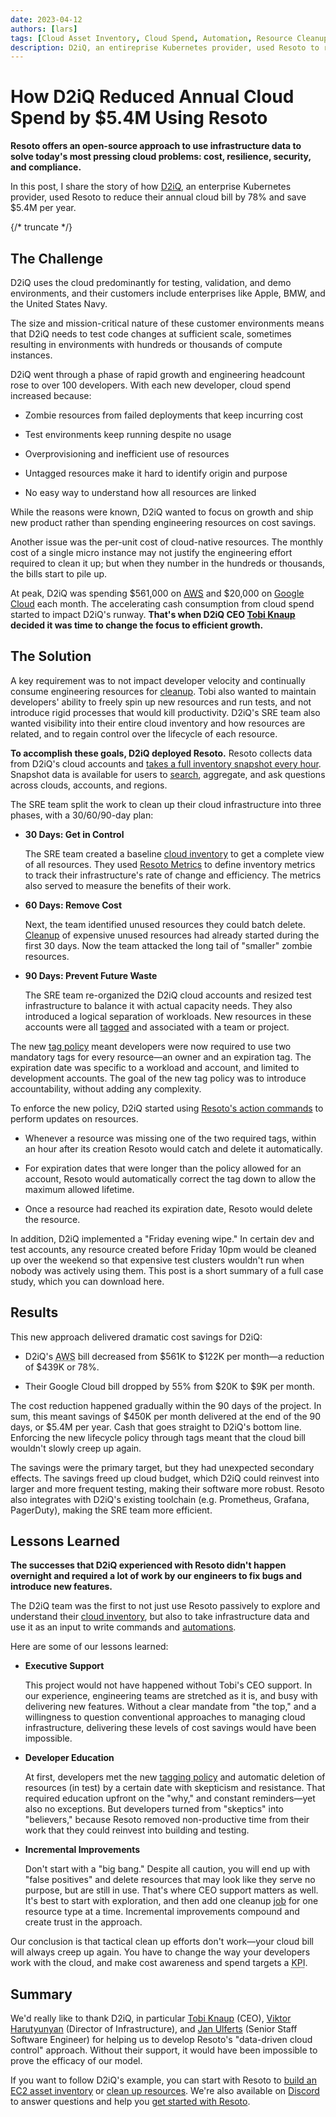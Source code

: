 ```yaml
---
date: 2023-04-12
authors: [lars]
tags: [Cloud Asset Inventory, Cloud Spend, Automation, Resource Cleanup]
description: D2iQ, an entireprise Kubernetes provider, used Resoto to reduce their annual cloud bill by 78% and save $5.4M per year.
---
```


# How D2iQ Reduced Annual Cloud Spend by $5.4M Using Resoto

**Resoto offers an open-source approach to use infrastructure data to solve today's most pressing cloud problems: cost, resilience, security, and compliance.**

In this post, I share the story of how [D2iQ](https://d2iq.com), an enterprise Kubernetes provider, used Resoto to reduce their annual cloud bill by 78% and save $5.4M per year.

{/* truncate */}

## The Challenge

D2iQ uses the cloud predominantly for testing, validation, and demo environments, and their customers include enterprises like Apple, BMW, and the United States Navy.

The size and mission-critical nature of these customer environments means that D2iQ needs to test code changes at sufficient scale, sometimes resulting in environments with hundreds or thousands of compute instances.

D2iQ went through a phase of rapid growth and engineering headcount rose to over 100 developers. With each new developer, cloud spend increased because:

- Zombie resources from failed deployments that keep incurring cost

- Test environments keep running despite no usage

- Overprovisioning and inefficient use of resources

- Untagged resources make it hard to identify origin and purpose

- No easy way to understand how all resources are linked

While the reasons were known, D2iQ wanted to focus on growth and ship new product rather than spending engineering resources on cost savings.

Another issue was the per-unit cost of cloud-native resources. The monthly cost of a single micro instance may not justify the engineering effort required to clean it up; but when they number in the hundreds or thousands, the bills start to pile up.

At peak, D2iQ was spending $561,000 on [<abbr title="Amazon Web Services">AWS</abbr>](https://aws.amazon.com) and $20,000 on [Google Cloud](https://cloud.google.com) each month. The accelerating cash consumption from cloud spend started to impact D2iQ's runway. **That's when D2iQ CEO [Tobi Knaup](https://linkedin.com/in/tobiasknaup) decided it was time to change the focus to efficient growth.**

## The Solution

A key requirement was to not impact developer velocity and continually consume engineering resources for [cleanup](/docs/concepts/resource-management/cleanup). Tobi also wanted to maintain developers' ability to freely spin up new resources and run tests, and not introduce rigid processes that would kill productivity. D2iQ's SRE team also wanted visibility into their entire cloud inventory and how resources are related, and to regain control over the lifecycle of each resource.

**To accomplish these goals, D2iQ deployed Resoto.** Resoto collects data from D2iQ's cloud accounts and [takes a full inventory snapshot every hour](/docs/concepts/cloud-data-sync). Snapshot data is available for users to [search](/docs/how-to-guides/search), aggregate, and ask questions across clouds, accounts, and regions.

The SRE team split the work to clean up their cloud infrastructure into three phases, with a 30/60/90-day plan:

- **30 Days: Get in Control**

  The SRE team created a baseline [cloud inventory](../cloud-asset-inventory/index.mdx) to get a complete view of all resources. They used [Resoto Metrics](/docs/reference/components/metrics) to define inventory metrics to track their infrastructure's rate of change and efficiency. The metrics also served to measure the benefits of their work.

- **60 Days: Remove Cost**

  Next, the team identified unused resources they could batch delete. [Cleanup](/docs/concepts/resource-management/cleanup) of expensive unused resources had already started during the first 30 days. Now the team attacked the long tail of "smaller" zombie resources.

- **90 Days: Prevent Future Waste**

  The SRE team re-organized the D2iQ cloud accounts and resized test infrastructure to balance it with actual capacity needs. They also introduced a logical separation of workloads. New resources in these accounts were all [tagged](/docs/concepts/resource-management/tagging) and associated with a team or project.

The new [tag policy](../effective-cloud-management-tagging-policies/index.mdx) meant developers were now required to use two mandatory tags for every resource—an owner and an expiration tag. The expiration date was specific to a workload and account, and limited to development accounts. The goal of the new tag policy was to introduce accountability, without adding any complexity.

To enforce the new policy, D2iQ started using [Resoto's action commands](/docs/reference/cli#action-commands) to perform updates on resources.

- Whenever a resource was missing one of the two required tags, within an hour after its creation Resoto would catch and delete it automatically.

- For expiration dates that were longer than the policy allowed for an account, Resoto would automatically correct the tag down to allow the maximum allowed lifetime.

- Once a resource had reached its expiration date, Resoto would delete the resource.

In addition, D2iQ implemented a "Friday evening wipe." In certain dev and test accounts, any resource created before Friday 10pm would be cleaned up over the weekend so that expensive test clusters wouldn't run when nobody was actively using them. This post is a short summary of a full case study, which you can download here.

## Results

This new approach delivered dramatic cost savings for D2iQ:

- D2iQ's <abbr title="Amazon Web Services">AWS</abbr> bill decreased from $561K to $122K per month—a reduction of $439K or 78%.

- Their Google Cloud bill dropped by 55% from $20K to $9K per month.

The cost reduction happened gradually within the 90 days of the project. In sum, this meant savings of $450K per month delivered at the end of the 90 days, or $5.4M per year. Cash that goes straight to D2iQ's bottom line. Enforcing the new lifecycle policy through tags meant that the cloud bill wouldn't slowly creep up again.

The savings were the primary target, but they had unexpected secondary effects. The savings freed up cloud budget, which D2iQ could reinvest into larger and more frequent testing, making their software more robust. Resoto also integrates with D2iQ's existing toolchain (e.g. Prometheus, Grafana, PagerDuty), making the SRE team more efficient.

## Lessons Learned

**The successes that D2iQ experienced with Resoto didn't happen overnight and required a lot of work by our engineers to fix bugs and introduce new features.**

The D2iQ team was the first to not just use Resoto passively to explore and understand their [cloud inventory](../cloud-asset-inventory/index.mdx), but also to take infrastructure data and use it as an input to write commands and [automations](/docs/concepts/automation).

Here are some of our lessons learned:

- **Executive Support**

  This project would not have happened without Tobi's CEO support. In our experience, engineering teams are stretched as it is, and busy with delivering new features. Without a clear mandate from "the top," and a willingness to question conventional approaches to managing cloud infrastructure, delivering these levels of cost savings would have been impossible.

- **Developer Education**

  At first, developers met the new [tagging policy](../effective-cloud-management-tagging-policies/index.mdx) and automatic deletion of resources (in test) by a certain date with skepticism and resistance. That required education upfront on the "why," and constant reminders—yet also no exceptions. But developers turned from "skeptics" into "believers," because Resoto removed non-productive time from their work that they could reinvest into building and testing.

- **Incremental Improvements**

  Don't start with a "big bang." Despite all caution, you will end up with "false positives" and delete resources that may look like they serve no purpose, but are still in use. That's where CEO support matters as well. It's best to start with exploration, and then add one cleanup [job](/docs/concepts/automation#jobs) for one resource type at a time. Incremental improvements compound and create trust in the approach.

Our conclusion is that tactical clean up efforts don't work—your cloud bill will always creep up again. You have to change the way your developers work with the cloud, and make cost awareness and spend targets a <abbr title="key performance indicator">KPI</abbr>.

## Summary

We'd really like to thank D2iQ, in particular [Tobi Knaup](https://linkedin.com/in/tobiasknaup) (CEO), [Viktor Harutyunyan](https://linkedin.com/in/victorharutyunyan) (Director of Infrastructure), and [Jan Ulferts](https://linkedin.com/in/jan-ulferts-05175883) (Senior Staff Software Engineer) for helping us to develop Resoto's "data-driven cloud control" approach. Without their support, it would have been impossible to prove the efficacy of our model.

If you want to follow D2iQ's example, you can start with Resoto to [build an EC2 asset inventory](../building-an-ec2-asset-inventory/index.mdx) or [clean up resources](/docs/how-to-guides/cleanup). We're also available on [Discord](https://discord.gg/someengineering) to answer questions and help you [get started with Resoto](/docs/getting-started).
